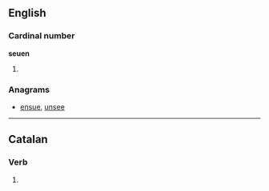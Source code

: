 ==English==

===Cardinal number===
'''seuen'''

# {{obsolete spelling of|[[seven]]}}

===Anagrams===
* [[ensue#English|ensue]], [[unsee#English|unsee]]

----
==Catalan==
===Verb===
{{infl|ca|verb form}}

# {{ca-verb form of|p=3|n=pl|t=pres|m=ind|seure}}
{{rfc-auto}}
